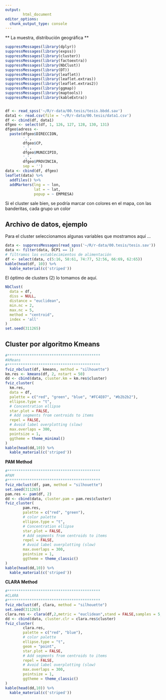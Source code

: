 ```yaml
---
output:
        html_document
editor_options: 
  chunk_output_type: console
---
```


** La muestra, distribución geográfica **

```r
suppressMessages(library(dplyr))
suppressMessages(library(expss))
suppressMessages(library(cluster))
suppressMessages(library(factoextra))
suppressMessages(library(NbClust))
suppressMessages(library(DT))
suppressMessages(library(leaflet))
suppressMessages(library(leaflet.extras))
suppressMessages(library(leaflet.extras2))
suppressMessages(library(ggmap))
suppressMessages(library(maptools))
suppressMessages(library(kableExtra))


df <- read_spss('~/R/r-data/00.tesis/tesis.bbdd.sav')
data1 <- read.csv(file = '~/R/r-data/00.tesis/data1.csv')
df <- cbind(df, data1)
dfgeo <- select(df, 1, 126, 127, 128, 130, 131)
dfgeo$adress <-
  paste(dfgeo$DIRECCION,
        ',',
        dfgeo$CP,
        ',',
        dfgeo$MUNICIPIO,
        ',',
        dfgeo$PROVINCIA,
        sep = '')
data <- cbind(df, dfgeo)
leaflet(data) %>%
  addTiles() %>%
  addMarkers(lng = ~ lon,
             lat = ~ lat,
             popup = ~ EMPRESA)
```

Si el cluster sale bien, se podría marcar con colores en el mapa, con las banderitas, cada grupo un color


## Archivo de datos, ejemplo

Para el cluster seleccionamos  algunas variables que mostramos aquí ...

```r
data <- suppressMessages(read_spss('~/R/r-data/00.tesis/tesis.sav'))
data <- filter(data, DCP1 == 1)
# filtramos los establecimientos de alimentación
df <- select(data, c(5:16, 58:61, 74:77, 52:56, 66:69, 62:65))
kable(head(df, 10)) %>% 
  kable_material(c('striped'))
```


El óptimo de clusters  (2) lo tomamos de aquí.

```r
NbClust(
  data = df,
  diss = NULL,
  distance = "euclidean",
  min.nc = 2,
  max.nc = 5,
  method = "centroid",
  index = 'all'
)
set.seed(311265)
```


## Cluster por algoritmo Kmeans


```r
#******************************************
#kMeans
#******************************************
fviz_nbclust(df, kmeans, method = "silhouette")
km.res <- kmeans(df, 2, nstart = 50)
dd <- cbind(data, cluster.km = km.res$cluster)
fviz_cluster(
  km.res,
  data = df,
  palette = c("red", "green", "blue", "#FC4E07", "#b2b2b2"),
  ellipse.type = "t",
  # Concentration ellipse
  star.plot = FALSE,
  # Add segments from centroids to items
  repel = FALSE,
  # Avoid label overplotting (slow)
  max.overlaps = 300,
  pointsize = 1,
  ggtheme = theme_minimal()
)
kable(head(dd,10)) %>% 
  kable_material(c('striped'))
```

**PAM Method**

```r


#******************************************
#PAM
#******************************************
fviz_nbclust(df, pam, method = "silhouette")
set.seed(311265)
pam.res <- pam(df, 2)
dd <- cbind(data, cluster.pam = pam.res$cluster)
fviz_cluster(
        pam.res,
        palette = c("red", "green"),
        # color palette
        ellipse.type = "t",
        # Concentration ellipse
        star.plot = FALSE,
        # Add segments from centroids to items
        repel = FALSE,
        # Avoid label overplotting (slow)
        max.overlaps = 300,
        pointsize = 1,
        ggtheme = theme_classic()
)
kable(head(dd,10)) %>% 
  kable_material(c('striped'))
```


**CLARA Method**

```r
#******************************************
#CLARA
#******************************************
fviz_nbclust(df, clara, method = "silhouette")
set.seed(311265)
clara.res <- clara(df,2,metric = "euclidean",stand = FALSE,samples = 5,pamLike = FALSE)
dd <- cbind(data, cluster.clr = clara.res$cluster)
fviz_cluster(
        clara.res,
        palette = c("red", "blue"),
        # color palette
        ellipse.type = "t",
        geom = "point",
        star.plot = FALSE,
        # Add segments from centroids to items
        repel = FALSE,
        # Avoid label overplotting (slow)
        max.overlaps = 300,
        pointsize = 1,
        ggtheme = theme_classic()
)
kable(head(dd,10)) %>% 
  kable_material(c('striped'))
```
